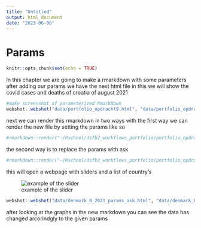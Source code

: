 ```yaml
---
title: "Untitled"
output: html_document
date: "2023-06-06"
---
```

# Params
```r
knitr::opts_chunk$set(echo = TRUE)

```
In this chapter we are going to make a rmarkdown with some parameters
after adding our params we have the next html file in this we will show the covid cases and deaths of croatia of august 2021
```r
#make screenshot of parameterized Rmarkdown
webshot::webshot("data/portfolio_opdracht9.html", "data/portfolio_opdracht9.png")
```


next we can render this rmarkdown in two ways 
with the first way we can render the new file by setting the params like so
```r
#rmarkdown::render("~/Rschool/dsfb2_workflows_portfolio/portfolio_opdracht9.Rmd", params = list(country = "Denmark", year = 2021, month = 8), output_file = "denmark_8_2021")
```

the second way is to replace the params with ask

```r
#rmarkdown::render("~/Rschool/dsfb2_workflows_portfolio/portfolio_opdracht9.Rmd", params = "ask", output_file = "denmark_8_2021_params_ask")
```
this will open a webpage with sliders and a list of country's

![example of the slider](data/voorbeeld_params.PNG)
```r
webshot::webshot("data/denmark_8_2021_params_ask.html", "data/denmark_8_2021_params_ask.png")
```
after looking at the graphs in the new markdown you can see the data has changed arcorindgly to the given params

